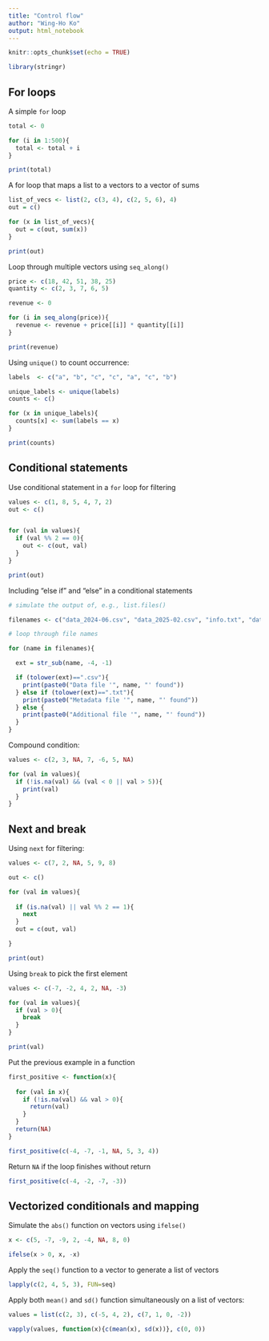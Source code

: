 ```yaml
---
title: "Control flow"
author: "Wing-Ho Ko"
output: html_notebook
---
```


```r
knitr::opts_chunk$set(echo = TRUE)
```

```r
library(stringr)
```


## For loops

A simple `for` loop

```r
total <- 0

for (i in 1:500){
  total <- total + i
}

print(total)
```

A for loop that maps a list to a vectors to a vector of sums

```r
list_of_vecs <- list(2, c(3, 4), c(2, 5, 6), 4)
out = c()

for (x in list_of_vecs){
  out = c(out, sum(x))
}

print(out)
```

Loop through multiple vectors using `seq_along()`

```r

price <- c(18, 42, 51, 38, 25)
quantity <- c(2, 3, 7, 6, 5)

revenue <- 0

for (i in seq_along(price)){
  revenue <- revenue + price[[i]] * quantity[[i]]
}

print(revenue)
```

Using `unique()` to count occurrence:

```r
labels  <- c("a", "b", "c", "c", "a", "c", "b")

unique_labels <- unique(labels)
counts <- c()

for (x in unique_labels){
  counts[x] <- sum(labels == x)
}

print(counts)
```

## Conditional statements

Use conditional statement in a `for` loop for filtering

```r
values <- c(1, 8, 5, 4, 7, 2)
out <- c()


for (val in values){
  if (val %% 2 == 0){
    out <- c(out, val)
  }
}

print(out)
```

Including "else if" and "else" in a conditional statements

```r

# simulate the output of, e.g., list.files()

filenames <- c("data_2024-06.csv", "data_2025-02.csv", "info.txt", "data_2024-11.csv", "out.zip")

# loop through file names

for (name in filenames){

  ext = str_sub(name, -4, -1)

  if (tolower(ext)==".csv"){
    print(paste0("Data file '", name, "' found"))
  } else if (tolower(ext)==".txt"){
    print(paste0("Metadata file '", name, "' found"))
  } else {
    print(paste0("Additional file '", name, "' found"))
  }
}
```

Compound condition:

```r
values <- c(2, 3, NA, 7, -6, 5, NA)

for (val in values){
  if (!is.na(val) && (val < 0 || val > 5)){
    print(val)
  }
}
```

## Next and break

Using `next` for filtering:

```r
values <- c(7, 2, NA, 5, 9, 8)

out <- c()

for (val in values){
  
  if (is.na(val) || val %% 2 == 1){
    next
  }
  out = c(out, val)

}

print(out)

```

Using `break` to pick the first element

```r
values <- c(-7, -2, 4, 2, NA, -3)

for (val in values){
  if (val > 0){
    break
  }
}

print(val)
```

Put the previous example in a function

```r
first_positive <- function(x){
  
  for (val in x){
    if (!is.na(val) && val > 0){
      return(val)
    }
  }
  return(NA)
}

first_positive(c(-4, -7, -1, NA, 5, 3, 4))
```

Return `NA` if the loop finishes without return

```r
first_positive(c(-4, -2, -7, -3))
```

## Vectorized conditionals and mapping

Simulate the `abs()` function on vectors using `ifelse()`

```r
x <- c(5, -7, -9, 2, -4, NA, 8, 0)

ifelse(x > 0, x, -x)
```

Apply the `seq()` function to a vector to generate a list of vectors

```r
lapply(c(2, 4, 5, 3), FUN=seq)
```

Apply both `mean()` and `sd()` function simultaneously on a list of vectors:

```r
values = list(c(2, 3), c(-5, 4, 2), c(7, 1, 0, -2))

vapply(values, function(x){c(mean(x), sd(x))}, c(0, 0))
```

